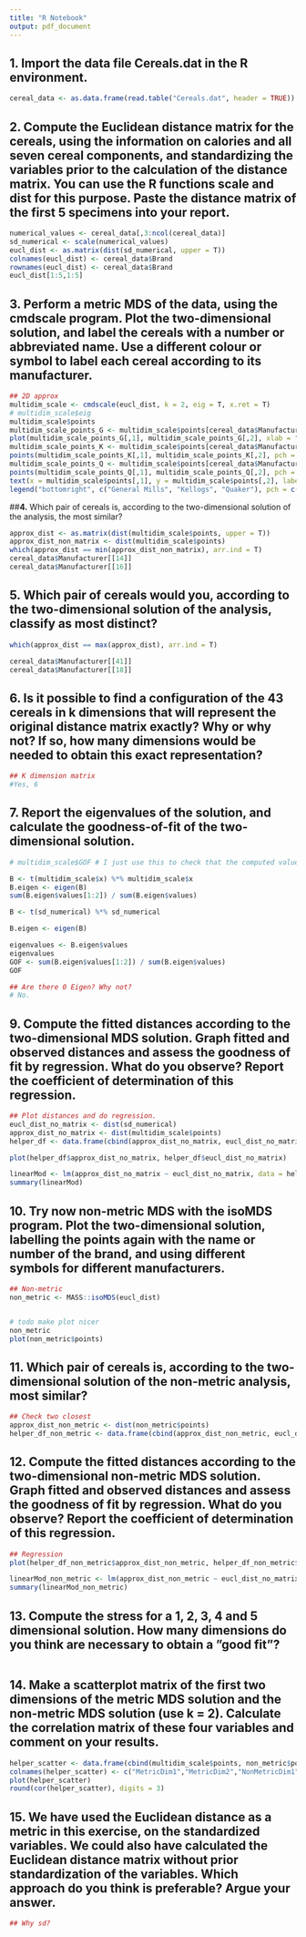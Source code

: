 ```yaml
---
title: "R Notebook"
output: pdf_document
---
```

## __1.__ Import the data file Cereals.dat in the R environment.
```r
cereal_data <- as.data.frame(read.table("Cereals.dat", header = TRUE))
```

## __2.__ Compute the Euclidean distance matrix for the cereals, using the information on calories and all seven cereal components, and standardizing the variables prior to the calculation of the distance matrix. You can use the R functions scale and dist for this purpose. Paste the distance matrix of the first 5 specimens into your report.
```r
numerical_values <- cereal_data[,3:ncol(cereal_data)]
sd_numerical <- scale(numerical_values)
eucl_dist <- as.matrix(dist(sd_numerical, upper = T))
colnames(eucl_dist) <- cereal_data$Brand
rownames(eucl_dist) <- cereal_data$Brand
eucl_dist[1:5,1:5]
```

## __3.__ Perform a metric MDS of the data, using the cmdscale program. Plot the two-dimensional solution, and label the cereals with a number or abbreviated name. Use a different colour or symbol to label each cereal according to its manufacturer.
```r
## 2D approx
multidim_scale <- cmdscale(eucl_dist, k = 2, eig = T, x.ret = T)
# multidim_scale$eig
multidim_scale$points
multidim_scale_points_G <- multidim_scale$points[cereal_data$Manufacturer == "G",]
plot(multidim_scale_points_G[,1], multidim_scale_points_G[,2], xlab = "PC1", ylab = "PC2", pch = 20, xlim = c(min(multidim_scale$points[,1]), max(multidim_scale$points[,1])), ylim = c(min(multidim_scale$points[,2]) - 0.3, max(multidim_scale$points[,2])), cex = 0.75)
multidim_scale_points_K <- multidim_scale$points[cereal_data$Manufacturer == "K",]
points(multidim_scale_points_K[,1], multidim_scale_points_K[,2], pch = 3, cex = 0.75)
multidim_scale_points_Q <- multidim_scale$points[cereal_data$Manufacturer == "Q",]
points(multidim_scale_points_Q[,1], multidim_scale_points_Q[,2], pch = 4, cex = 0.75)
text(x = multidim_scale$points[,1], y = multidim_scale$points[,2], labels = seq(from = 1, to = nrow(cereal_data)), pos = 1, cex = 0.5)
legend("bottomright", c("General Mills", "Kellogs", "Quaker"), pch = c(20, 3, 4))
```

##__4.__ Which pair of cereals is, according to the two-dimensional solution of the analysis, the most similar?
```r
approx_dist <- as.matrix(dist(multidim_scale$points, upper = T)) 
approx_dist_non_matrix <- dist(multidim_scale$points)
which(approx_dist == min(approx_dist_non_matrix), arr.ind = T)
cereal_data$Manufacturer[[14]]
cereal_data$Manufacturer[[16]]
```
## __5.__ Which pair of cereals would you, according to the two-dimensional solution of the analysis, classify as most distinct?
```r
which(approx_dist == max(approx_dist), arr.ind = T)

cereal_data$Manufacturer[[41]]
cereal_data$Manufacturer[[18]]
```

## __6.__ Is it possible to find a configuration of the 43 cereals in k dimensions that will represent the original distance matrix exactly? Why or why not? If so, how many dimensions would be needed to obtain this exact representation?
```r
## K dimension matrix
#Yes, 6
```

## __7.__ Report the eigenvalues of the solution, and calculate the goodness-of-fit of the two-dimensional solution.
```r
# multidim_scale$GOF # I just use this to check that the computed value matches

B <- t(multidim_scale$x) %*% multidim_scale$x
B.eigen <- eigen(B)
sum(B.eigen$values[1:2]) / sum(B.eigen$values)

B <- t(sd_numerical) %*% sd_numerical

B.eigen <- eigen(B)

eigenvalues <- B.eigen$values
eigenvalues
GOF <- sum(B.eigen$values[1:2]) / sum(B.eigen$values)
GOF
```

```r
## Are there 0 Eigen? Why not?
# No.
```

## __9.__ Compute the fitted distances according to the two-dimensional MDS solution. Graph fitted and observed distances and assess the goodness of fit by regression. What do you observe? Report the coefficient of determination of this regression.
```r
## Plot distances and do regression.
eucl_dist_no_matrix <- dist(sd_numerical)
approx_dist_no_matrix <- dist(multidim_scale$points)
helper_df <- data.frame(cbind(approx_dist_no_matrix, eucl_dist_no_matrix))

plot(helper_df$approx_dist_no_matrix, helper_df$eucl_dist_no_matrix)

linearMod <- lm(approx_dist_no_matrix ~ eucl_dist_no_matrix, data = helper_df)
summary(linearMod)
```

## __10.__ Try now non-metric MDS with the isoMDS program. Plot the two-dimensional solution, labelling the points again with the name or number of the brand, and using different symbols for different manufacturers.
```r
## Non-metric
non_metric <- MASS::isoMDS(eucl_dist)


# todo make plot nicer
non_metric
plot(non_metric$points)

```

## __11.__ Which pair of cereals is, according to the two-dimensional solution of the non-metric analysis, most similar?

```r
## Check two closest
approx_dist_non_metric <- dist(non_metric$points)
helper_df_non_metric <- data.frame(cbind(approx_dist_non_metric, eucl_dist_no_matrix))
```

## __12.__ Compute the fitted distances according to the two-dimensional non-metric MDS solution. Graph fitted and observed distances and assess the goodness of fit by regression. What do you observe? Report the coefficient of determination of this regression.
```r
## Regression
plot(helper_df_non_metric$approx_dist_non_metric, helper_df_non_metric$eucl_dist_no_matrix)

linearMod_non_metric <- lm(approx_dist_non_metric ~ eucl_dist_no_matrix, data = helper_df)
summary(linearMod_non_metric)
```

## __13.__ Compute the stress for a 1, 2, 3, 4 and 5 dimensional solution. How many dimensions do you think are necessary to obtain a ”good fit”?
```r

```

## __14.__ Make a scatterplot matrix of the first two dimensions of the metric MDS solution and the non-metric MDS solution (use k = 2). Calculate the correlation matrix of these four variables and comment on your results.
```r
helper_scatter <- data.frame(cbind(multidim_scale$points, non_metric$points))
colnames(helper_scatter) <- c("MetricDim1","MetricDim2","NonMetricDim1","NonMetricDim2")
plot(helper_scatter)
round(cor(helper_scatter), digits = 3)

```

## __15.__ We have used the Euclidean distance as a metric in this exercise, on the standardized variables. We could also have calculated the Euclidean distance matrix without prior standardization of the variables. Which approach do you think is preferable? Argue your answer.
```r
## Why sd?
```